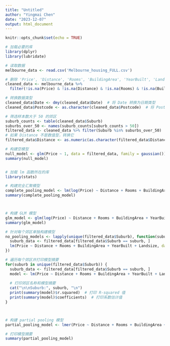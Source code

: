 ```yaml
---
title: "Untitled"
author: "Yingmai Chen"
date: "2023-12-07"
output: html_document
---
```


```r
knitr::opts_chunk$set(echo = TRUE)
```




```r


# 加载必要的库
library(dplyr)
library(lubridate)

# 读取数据
melbourne_data <- read.csv('Melbourne_housing_FULL.csv')

# 删除 'Price', 'Distance', 'Rooms', 'BuildingArea', 'YearBuilt', 'Landsize' 中含有缺失值的行
cleaned_data <- melbourne_data %>% 
  filter(!is.na(Price) & !is.na(Distance) & !is.na(Rooms) & !is.na(BuildingArea) & !is.na(YearBuilt) & !is.na(Landsize))

# 转换数据类型
cleaned_data$Date <- dmy(cleaned_data$Date)  # 将 Date 转换为日期类型
cleaned_data$Postcode <- as.character(cleaned_data$Postcode)  # 将 Postcode 转换为字符类型

# 筛选样本数大于 50 的郊区
suburb_counts <- table(cleaned_data$Suburb)
suburbs_over_50 <- names(suburb_counts[suburb_counts > 50])
filtered_data <- cleaned_data %>% filter(Suburb %in% suburbs_over_50)
# 如果 Distance 不是数值型，转换它
filtered_data$Distance <- as.numeric(as.character(filtered_data$Distance))


```


```r
# 构建空模型
null_model <- glm(Price ~ 1, data = filtered_data, family = gaussian())
summary(null_model)



```



```r
# 加载 lm 函数所在的库
library(stats)

# 构建完全汇聚模型
complete_pooling_model <- lm(log(Price) ~ Distance + Rooms + BuildingArea + YearBuilt + Landsize, data = filtered_data)
summary(complete_pooling_model)




```






```r
# 构建 GLM 模型
glm_model <- glm(log(Price) ~ Distance + Rooms + BuildingArea + YearBuilt + Landsize, data = filtered_data, family = gaussian())
summary(glm_model)


```




```r
# 针对每个郊区单独构建模型
no_pooling_models <- lapply(unique(filtered_data$Suburb), function(suburb) {
  suburb_data <- filtered_data[filtered_data$Suburb == suburb, ]
  lm(Price ~ Distance + Rooms + BuildingArea + YearBuilt + Landsize, data = suburb_data)
})

# 遍历每个郊区并打印模型摘要
for(suburb in unique(filtered_data$Suburb)) {
  suburb_data <- filtered_data[filtered_data$Suburb == suburb, ]
  model <- lm(Price ~ Distance + Rooms + BuildingArea + YearBuilt + Landsize, data = suburb_data)
  
  # 打印郊区名称和模型摘要
  cat("\n\nSuburb:", suburb, "\n")
  print(summary(model)$r.squared)  # 打印 R-squared 值
  print(summary(model)$coefficients)  # 打印系数估计值
}




```





```r
# 构建 partial pooling 模型
partial_pooling_model <- lmer(Price ~ Distance + Rooms + BuildingArea + YearBuilt + Landsize + (1 | Suburb), data = filtered_data)

# 打印模型摘要
summary(partial_pooling_model)


```